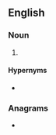 ==English==

===Noun===
{{en-noun}}

# {{standard spelling of|en|draft horse|from=British}}

====Hypernyms====
* {{l|en|draught animal}}

===Anagrams===
* {{anagrams|en|a=adeghhorrstu|read-throughs|readthroughs}}